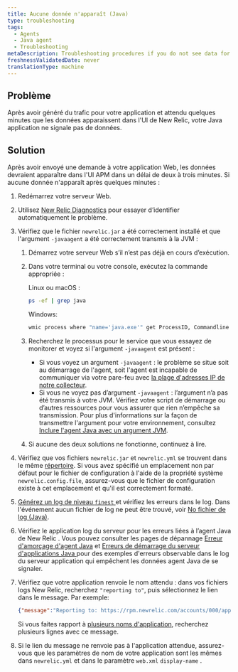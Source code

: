```yaml
---
title: Aucune donnée n'apparaît (Java)
type: troubleshooting
tags:
  - Agents
  - Java agent
  - Troubleshooting
metaDescription: Troubleshooting procedures if you do not see data for your app in the New Relic UI after installing the Java agent.
freshnessValidatedDate: never
translationType: machine
---
```


## Problème

Après avoir généré du trafic pour votre application et attendu quelques minutes que les données apparaissent dans l&apos;UI de New Relic, votre Java application ne signale pas de données.

## Solution

Après avoir envoyé une demande à votre application Web, les données devraient apparaître dans l&apos;UI APM dans un délai de deux à trois minutes. Si aucune donnée n&apos;apparaît après quelques minutes :

1. Redémarrez votre serveur Web.

2. Utilisez [New Relic Diagnostics](/docs/agents/manage-apm-agents/troubleshooting/new-relic-diagnostics) pour essayer d’identifier automatiquement le problème.

3. Vérifiez que le fichier `newrelic.jar` a été correctement installé et que l&apos;argument `-javaagent` a été correctement transmis à la JVM :

   1. Démarrez votre serveur Web s’il n’est pas déjà en cours d’exécution.

   2. Dans votre terminal ou votre console, exécutez la commande appropriée :

      Linux ou macOS :

      ```sh
      ps -ef | grep java
      ```

      Windows:

      ```sh
      wmic process where "name='java.exe'" get ProcessID, Commandline /format:list
      ```

   3. Recherchez le processus pour le service que vous essayez de monitorer et voyez si l&apos;argument `-javaagent` est présent :

      * Si vous voyez un argument `-javaagent` : le problème se situe soit au démarrage de l&apos;agent, soit l&apos;agent est incapable de communiquer via votre pare-feu avec [la plage d&apos;adresses IP de notre collecteur](/docs/using-new-relic/cross-product-functions/install-configure/networks).
      * Si vous ne voyez pas d’argument `-javaagent` : l’argument n’a pas été transmis à votre JVM. Vérifiez votre script de démarrage ou d’autres ressources pour vous assurer que rien n’empêche sa transmission. Pour plus d&apos;informations sur la façon de transmettre l&apos;argument pour votre environnement, consultez [Inclure l&apos;agent Java avec un argument JVM](/docs/agents/java-agent/installation/include-java-agent-jvm-argument).

   4. Si aucune des deux solutions ne fonctionne, continuez à lire.

4. Vérifiez que vos fichiers `newrelic.jar` et `newrelic.yml` se trouvent dans le même [répertoire](/docs/agents/manage-apm-agents/troubleshooting/find-agent-root-directory#java-agent). Si vous avez spécifié un emplacement non par défaut pour le fichier de configuration à l&apos;aide de la propriété système `newrelic.config.file`, assurez-vous que le fichier de configuration existe à cet emplacement et qu&apos;il est correctement formaté.

5. [Générez un log de niveau `finest` ](/docs/agents/java-agent/troubleshooting/generating-logs-troubleshooting)et vérifiez les erreurs dans le log. Dans l&apos;événement aucun fichier de log ne peut être trouvé, voir [No fichier de log (Java)](/docs/agents/java-agent/troubleshooting/no-log-file-java).

6. Vérifiez le application log du serveur pour les erreurs liées à l’agent Java de New Relic . Vous pouvez consulter les pages de dépannage [Erreur d&apos;amorçage d&apos;agent Java](/docs/agents/java-agent/troubleshooting/error-bootstrapping-new-relic-java-agent) et [Erreurs de démarrage du serveur d&apos;applications Java ](/docs/agents/java-agent/troubleshooting/errors-starting-java-app-server)pour des exemples d&apos;erreurs observable dans le log du serveur application qui empêchent les données agent Java de se signaler.

7. Vérifiez que votre application renvoie le nom attendu : dans vos fichiers logs New Relic, recherchez `"reporting to"`, puis sélectionnez le lien dans le message. Par exemple:

   ```json
   {"message":"Reporting to: https://rpm.newrelic.com/accounts/000/applications/000000"}
   ```

   Si vous faites rapport à [plusieurs noms d&apos;application](/docs/apm/new-relic-apm/installation-configuration/using-multiple-names-app), recherchez plusieurs lignes avec ce message.

8. Si le lien du message ne renvoie pas à l&apos;application attendue, assurez-vous que les paramètres de nom de votre application sont les mêmes dans `newrelic.yml` et dans le paramètre `web.xml` `display-name` .